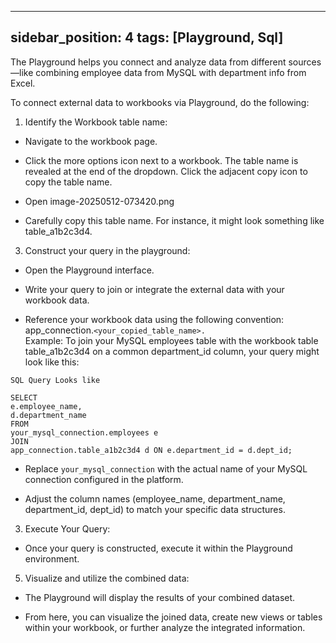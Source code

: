 
---
sidebar_position: 4
tags: [Playground, Sql]
---

The Playground helps you connect and analyze data from different sources—like combining employee data from MySQL with department info from Excel.

To connect external data to workbooks via Playground, do the following:

1.  Identify the Workbook table name:
    

-   Navigate to the workbook page.
    
-   Click the more options icon next to a workbook. The table name is revealed at the end of the dropdown. Click the adjacent copy icon to copy the table name.
    
-   Open image-20250512-073420.png
    
-   Carefully copy this table name. For instance, it might look something like table_a1b2c3d4.
    

3.  Construct your query in the playground:
    

-   Open the Playground interface.
    
-   Write your query to join or integrate the external data with your workbook data.
    
-   Reference your workbook data using the following convention: app_connection.`<your_copied_table_name>.`  
    Example: To join your MySQL employees table with the workbook table table_a1b2c3d4 on a common department_id column, your query might look like this:
    
``` 
SQL Query Looks like

SELECT
e.employee_name,
d.department_name
FROM
your_mysql_connection.employees e
JOIN
app_connection.table_a1b2c3d4 d ON e.department_id = d.dept_id;

```


-   Replace `your_mysql_connection` with the actual name of your MySQL connection configured in the platform.
    
-   Adjust the column names (employee_name, department_name, department_id, dept_id) to match your specific data structures.
    

3.  Execute Your Query:
    

-   Once your query is constructed, execute it within the Playground environment.
    

5.  Visualize and utilize the combined data:
    

-   The Playground will display the results of your combined dataset.
    
-   From here, you can visualize the joined data, create new views or tables within your workbook, or further analyze the integrated information.
    


